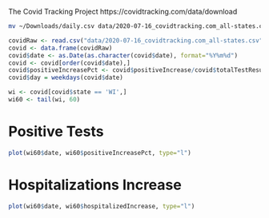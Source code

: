 The Covid Tracking Project https://covidtracking.com/data/download

```bash
mv ~/Downloads/daily.csv data/2020-07-16_covidtracking.com_all-states.csv
```

```r
covidRaw <- read.csv("data/2020-07-16_covidtracking.com_all-states.csv")
covid <- data.frame(covidRaw)
covid$date <- as.Date(as.character(covid$date), format="%Y%m%d")
covid <- covid[order(covid$date),]
covid$positiveIncreasePct <- covid$positiveIncrease/covid$totalTestResultsIncrease
covid$day = weekdays(covid$date)

wi <- covid[covid$state == 'WI',]
wi60 <- tail(wi, 60)
```

# Positive Tests
```r
plot(wi60$date, wi60$positiveIncreasePct, type="l")
```

# Hospitalizations Increase
```r
plot(wi60$date, wi60$hospitalizedIncrease, type="l")
```